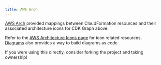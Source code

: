 ```yaml
---
title: AWS Arch
---
```


[AWS Arch](https://aws.github.io/aws-pdk/developer_guides/aws-arch/index.html) provided mappings between CloudFormation resources and their associated architecture icons for CDK Graph above.

Refer to the [AWS Architecture Icons page](https://aws.amazon.com/architecture/icons/) for icon related resources. [Diagrams](https://diagrams.mingrammer.com/) also provides a way to build diagrams as code.

If you were using this directly, consider forking the project and taking ownership!